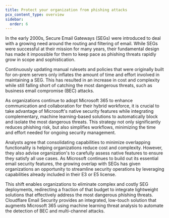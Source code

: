 ```yaml
---
title: Protect your organization from phishing attacks
pcx_content_type: overview
sidebar:
  order: 6
---
```


In the early 2000s, Secure Email Gateways (SEGs) were introduced to deal with a growing need around the routing and filtering of email. While SEGs were successful at their mission for many years, their fundamental design has made it impossible for them to keep pace as phishing threats rapidly grow in scope and sophistication. 

Continuously updating manual rulesets and policies that were originally built for on-prem servers only inflates the amount of time and effort involved in maintaining a SEG. This has resulted in an increase in cost and complexity while still falling short of catching the most dangerous threats, such as business email compromise (BEC) attacks.

As organizations continue to adopt Microsoft 365 to enhance communication and collaboration for their hybrid workforce, it is crucial to take advantage of Microsoft's native security features while integrating complementary, machine learning-based solutions to automatically block and isolate the most dangerous threats. This strategy not only significantly reduces phishing risk, but also simplifies workflows, minimizing the time and effort needed for ongoing security management.

Analysts agree that consolidating capabilities to minimize overlapping functionality is helping organizations reduce cost and complexity. However, they also advise organization's to carefully assess native features to ensure they satisfy all use cases. As Microsoft continues to build out its essential email security features, the growing overlap with SEGs has given organizations an opportunity to streamline security operations by leveraging capabilities already included in their E3 or E5 license. 

This shift enables organizations to eliminate complex and costly SEG deployments, redirecting a fraction of that budget to integrate lightweight solutions that effectively address the most dangerous phishing threats. Cloudflare Email Security provides an integrated, low-touch solution that augments Microsoft 365 using machine learning threat analysis to automate the detection of BEC and multi-channel attacks.
